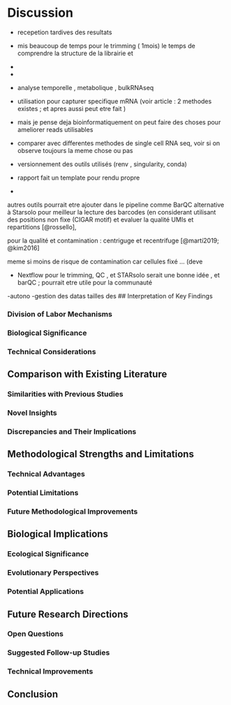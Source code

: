 # Discussion

-   recepetion tardives des resultats

-   mis beaucoup de temps pour le trimming ( 1mois) le temps de comprendre la structure de la librairie et

-   

-   

-   analyse temporelle , metabolique , bulkRNAseq

-   utilisation pour capturer specifique mRNA (voir article : 2 methodes existes ; et apres aussi peut etre fait )

-   mais je pense deja bioinformatiquement on peut faire des choses pour ameliorer reads utilisables

-   comparer avec differentes methodes de single cell RNA seq, voir si on observe toujours la meme chose ou pas

-   versionnement des outils utilisés (renv , singularity, conda)

-   rapport fait un template pour rendu propre

-   

autres outils pourrait etre ajouter dans le pipeline comme BarQC alternative à Starsolo pour meilleur la lecture des barcodes (en considerant utilisant des positions non fixe (CIGAR motif) et evaluer la qualité UMIs et repartitions [@rossello],

pour la qualité et contamination : centriguge et recentrifuge [@martí2019; @kim2016]

meme si moins de risque de contamination car cellules fixé ... (deve

-   Nextflow pour le trimming, QC , et STARsolo serait une bonne idée , et barQC ; pourrait etre utile pour la communauté


-autono 
-gestion des datas tailles des 
## Interpretation of Key Findings

### Division of Labor Mechanisms

### Biological Significance

### Technical Considerations

## Comparison with Existing Literature

### Similarities with Previous Studies

### Novel Insights

### Discrepancies and Their Implications

## Methodological Strengths and Limitations

### Technical Advantages

### Potential Limitations

### Future Methodological Improvements

## Biological Implications

### Ecological Significance

### Evolutionary Perspectives

### Potential Applications

## Future Research Directions

### Open Questions

### Suggested Follow-up Studies

### Technical Improvements

## Conclusion